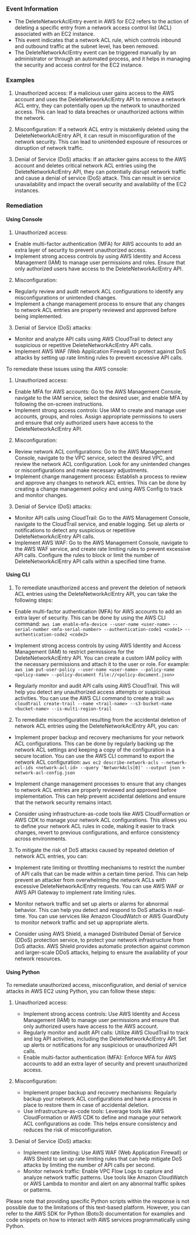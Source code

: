 
### Event Information

- The DeleteNetworkAclEntry event in AWS for EC2 refers to the action of deleting a specific entry from a network access control list (ACL) associated with an EC2 instance.
- This event indicates that a network ACL rule, which controls inbound and outbound traffic at the subnet level, has been removed.
- The DeleteNetworkAclEntry event can be triggered manually by an administrator or through an automated process, and it helps in managing the security and access control for the EC2 instance.


### Examples

1. Unauthorized access: If a malicious user gains access to the AWS account and uses the DeleteNetworkAclEntry API to remove a network ACL entry, they can potentially open up the network to unauthorized access. This can lead to data breaches or unauthorized actions within the network.

2. Misconfiguration: If a network ACL entry is mistakenly deleted using the DeleteNetworkAclEntry API, it can result in misconfiguration of the network security. This can lead to unintended exposure of resources or disruption of network traffic.

3. Denial of Service (DoS) attacks: If an attacker gains access to the AWS account and deletes critical network ACL entries using the DeleteNetworkAclEntry API, they can potentially disrupt network traffic and cause a denial of service (DoS) attack. This can result in service unavailability and impact the overall security and availability of the EC2 instances.

### Remediation

#### Using Console

1. Unauthorized access:
- Enable multi-factor authentication (MFA) for AWS accounts to add an extra layer of security to prevent unauthorized access.
- Implement strong access controls by using AWS Identity and Access Management (IAM) to manage user permissions and roles. Ensure that only authorized users have access to the DeleteNetworkAclEntry API.

2. Misconfiguration:
- Regularly review and audit network ACL configurations to identify any misconfigurations or unintended changes.
- Implement a change management process to ensure that any changes to network ACL entries are properly reviewed and approved before being implemented.

3. Denial of Service (DoS) attacks:
- Monitor and analyze API calls using AWS CloudTrail to detect any suspicious or repetitive DeleteNetworkAclEntry API calls.
- Implement AWS WAF (Web Application Firewall) to protect against DoS attacks by setting up rate limiting rules to prevent excessive API calls.

To remediate these issues using the AWS console:
1. Unauthorized access:
- Enable MFA for AWS accounts: Go to the AWS Management Console, navigate to the IAM service, select the desired user, and enable MFA by following the on-screen instructions.
- Implement strong access controls: Use IAM to create and manage user accounts, groups, and roles. Assign appropriate permissions to users and ensure that only authorized users have access to the DeleteNetworkAclEntry API.

2. Misconfiguration:
- Review network ACL configurations: Go to the AWS Management Console, navigate to the VPC service, select the desired VPC, and review the network ACL configuration. Look for any unintended changes or misconfigurations and make necessary adjustments.
- Implement change management process: Establish a process to review and approve any changes to network ACL entries. This can be done by creating a change management policy and using AWS Config to track and monitor changes.

3. Denial of Service (DoS) attacks:
- Monitor API calls using CloudTrail: Go to the AWS Management Console, navigate to the CloudTrail service, and enable logging. Set up alerts or notifications to detect any suspicious or repetitive DeleteNetworkAclEntry API calls.
- Implement AWS WAF: Go to the AWS Management Console, navigate to the AWS WAF service, and create rate limiting rules to prevent excessive API calls. Configure the rules to block or limit the number of DeleteNetworkAclEntry API calls within a specified time frame.

#### Using CLI

1. To remediate unauthorized access and prevent the deletion of network ACL entries using the DeleteNetworkAclEntry API, you can take the following steps:

- Enable multi-factor authentication (MFA) for AWS accounts to add an extra layer of security. This can be done by using the AWS CLI command:
  `aws iam enable-mfa-device --user-name <user-name> --serial-number <mfa-serial-number> --authentication-code1 <code1> --authentication-code2 <code2>`

- Implement strong access controls by using AWS Identity and Access Management (IAM) to restrict permissions for the DeleteNetworkAclEntry API. You can create a custom IAM policy with the necessary permissions and attach it to the user or role. For example:
  `aws iam put-user-policy --user-name <user-name> --policy-name <policy-name> --policy-document file://<policy-document.json>`

- Regularly monitor and audit API calls using AWS CloudTrail. This will help you detect any unauthorized access attempts or suspicious activities. You can use the AWS CLI command to create a trail:
  `aws cloudtrail create-trail --name <trail-name> --s3-bucket-name <bucket-name> --is-multi-region-trail`

2. To remediate misconfiguration resulting from the accidental deletion of network ACL entries using the DeleteNetworkAclEntry API, you can:

- Implement proper backup and recovery mechanisms for your network ACL configurations. This can be done by regularly backing up the network ACL settings and keeping a copy of the configuration in a secure location. You can use the AWS CLI command to export the network ACL configuration:
  `aws ec2 describe-network-acls --network-acl-ids <network-acl-id> --query 'NetworkAcls[0]' --output json > network-acl-config.json`

- Implement change management processes to ensure that any changes to network ACL entries are properly reviewed and approved before implementation. This can help prevent accidental deletions and ensure that the network security remains intact.

- Consider using infrastructure-as-code tools like AWS CloudFormation or AWS CDK to manage your network ACL configurations. This allows you to define your network ACL rules in code, making it easier to track changes, revert to previous configurations, and enforce consistency across environments.

3. To mitigate the risk of DoS attacks caused by repeated deletion of network ACL entries, you can:

- Implement rate limiting or throttling mechanisms to restrict the number of API calls that can be made within a certain time period. This can help prevent an attacker from overwhelming the network ACLs with excessive DeleteNetworkAclEntry requests. You can use AWS WAF or AWS API Gateway to implement rate limiting rules.

- Monitor network traffic and set up alerts or alarms for abnormal behavior. This can help you detect and respond to DoS attacks in real-time. You can use services like Amazon CloudWatch or AWS GuardDuty to monitor network traffic and set up appropriate alerts.

- Consider using AWS Shield, a managed Distributed Denial of Service (DDoS) protection service, to protect your network infrastructure from DoS attacks. AWS Shield provides automatic protection against common and larger-scale DDoS attacks, helping to ensure the availability of your network resources.

#### Using Python

To remediate unauthorized access, misconfiguration, and denial of service attacks in AWS EC2 using Python, you can follow these steps:

1. Unauthorized access:
   - Implement strong access controls: Use AWS Identity and Access Management (IAM) to manage user permissions and ensure that only authorized users have access to the AWS account.
   - Regularly monitor and audit API calls: Utilize AWS CloudTrail to track and log API activities, including the DeleteNetworkAclEntry API. Set up alerts or notifications for any suspicious or unauthorized API calls.
   - Enable multi-factor authentication (MFA): Enforce MFA for AWS accounts to add an extra layer of security and prevent unauthorized access.

2. Misconfiguration:
   - Implement proper backup and recovery mechanisms: Regularly backup your network ACL configurations and have a process in place to restore them in case of accidental deletion.
   - Use infrastructure-as-code tools: Leverage tools like AWS CloudFormation or AWS CDK to define and manage your network ACL configurations as code. This helps ensure consistency and reduces the risk of misconfiguration.

3. Denial of Service (DoS) attacks:
   - Implement rate limiting: Use AWS WAF (Web Application Firewall) or AWS Shield to set up rate limiting rules that can help mitigate DoS attacks by limiting the number of API calls per second.
   - Monitor network traffic: Enable VPC Flow Logs to capture and analyze network traffic patterns. Use tools like Amazon CloudWatch or AWS Lambda to monitor and alert on any abnormal traffic spikes or patterns.

Please note that providing specific Python scripts within the response is not possible due to the limitations of this text-based platform. However, you can refer to the AWS SDK for Python (Boto3) documentation for examples and code snippets on how to interact with AWS services programmatically using Python.

